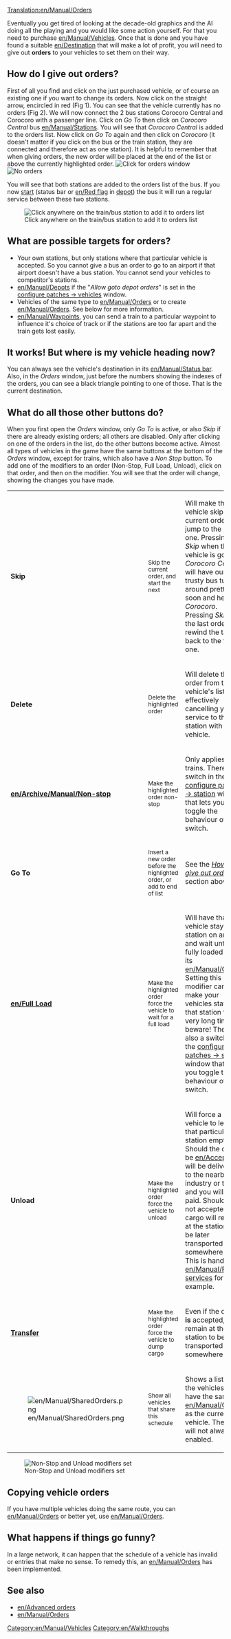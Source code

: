 [[Translation:en/Manual/Orders]]
{{en/Manual/Navigation}}


Eventually you get tired of looking at the decade-old graphics and the AI doing all the playing and you would like some action yourself. For that you need to purchase [[en/Manual/Vehicles]]. Once that is done and you have found a suitable [[en/Destination]] that will make a lot of profit, you will need to give out '''orders''' to your vehicles to set them on their way.

==How do I give out orders?==
First of all you find and click on the just purchased vehicle, or of course an existing one if you want to change its orders. Now click on the straight arrow, encircled in red (Fig 1). You can see that the vehicle currently has no orders (Fig 2). We will now connect the 2 bus stations Corocoro Central and Corocoro with a passenger line. Click on ''Go To'' then click on ''Corocoro Central'' bus [[en/Manual/Stations]]. You will see that ''Corocoro Central'' is added to the orders list. Now click on ''Go To'' again and then click on ''Corocoro'' (it doesn't matter if you click on the bus or the train station, they are connected and therefore act as one station). It is helpful to remember that when giving orders, the new order will be placed at the end of the list or above the currently highlighted order.
[[File:en/Manual/Orders-1.png|none|frame|Click for orders window]]
[[File:en/Manual/Orders-2.png|none|frame|No orders]]

You will see that both stations are added to the orders list of the bus. If you now [[en/Start vehicle|start]] (status bar or [[en/Red flag]] in [[en/Manual/Depots|depot]]) the bus it will run a regular service between these two stations.

[[File:en/Orders-3.png|center|frame|Click anywhere on the train/bus station to add it to orders list]]

==What are possible targets for orders?==
*Your own stations, but only stations where that particular vehicle is accepted. So you cannot give a bus an order to go to an airport if that airport doesn't have a bus station. You cannot send your vehicles to competitor's stations.
*[[en/Manual/Depots]] if the "''Allow goto depot orders''" is set in the [[en/Archive/Manual/Settings/Configuring patches/Vehicles|configure patches -> vehicles]] window.
*Vehicles of the same type to [[en/Manual/Orders]] or to create [[en/Manual/Orders]]. See below for more information.
*[[en/Manual/Waypoints]], you can send a train to a particular waypoint to influence it's choice of track or if the stations are too far apart and the train gets lost easily.

==It works! But where is my vehicle heading now?==
You can always see the vehicle's destination in its [[en/Manual/Status bar]]. Also, in the ''Orders'' window, just before the numbers showing the indexes of the orders, you can see a black triangle pointing to one of those. That is the current destination.

==What do all those other buttons do?==

{{en/Outdated}}

When you first open the ''Orders'' window, only ''Go To'' is active, or also ''Skip'' if there are already existing orders; all others are disabled. Only after clicking on one of the orders in the list, do the other buttons become active. Almost all types of vehicles in the game have the same buttons at the bottom of the ''Orders'' window, except for trains, which also have a ''Non Stop'' button. To add one of the modifiers to an order (Non-Stop, Full Load, Unload), click on that order, and then on the modifier. You will see that the order will change, showing the changes you have made.

{|
| '''Skip'''
|<small>Skip the current order, and start the next</small>
|Will make the vehicle skip its current order and jump to the next one. Pressing ''Skip'' when the vehicle is going to ''Corocoro Central'' will have our trusty bus turn around pretty soon and head for ''Corocoro''. Pressing ''Skip'' on the last order will rewind the target back to the first one.
|-
| '''Delete'''
|<small>Delete the highlighted order</small>
|Will delete that order from the vehicle's list, effectively cancelling your service to that station with that vehicle.
|-
| '''[[en/Archive/Manual/Non-stop]]'''
|<small>Make the highlighted order non-stop</small>
|Only applies to trains. There is a switch in the [[en/Archive/Manual/Settings/Configuring patches/Stations|configure patches -> station]] window that lets you toggle the behaviour of this switch.
|-
| '''Go To'''
|<small>Insert a new order before the highlighted order, or add to end of list</small>
|See the ''[[#how-do-i-give-out-orders|How do I give out orders?]]'' section above.
|-
| '''[[en/Full Load]]'''
|<small>Make the highlighted order force the vehicle to wait for a full load</small>
|Will have that vehicle stay at the station on arrival and wait until it is fully loaded with its [[en/Manual/Cargo]]. Setting this modifier can make your vehicles stay at that station for a very long time, so beware! There is also a switch in the [[en/Archive/Manual/Settings/Configuring patches/Stations|configure patches -> station]] window that lets you toggle the behaviour of this switch.
|-
| '''Unload'''
|<small>Make the highlighted order force the vehicle to unload</small>
|Will force a vehicle to leave that particular station empty. Should the cargo be [[en/Accepted]], it will be delivered to the nearby industry or town and you will get paid. Should it be not accepted, the cargo will remain at the station to be later transported somewhere else. This is handy for [[en/Manual/Feeder service]]s for example.
|-
| '''[[en/Transfer order, setting up feeder systems|Transfer]]'''
|<small>Make the highlighted order force the vehicle to dump cargo</small>
|Even if the cargo '''is''' accepted, it will remain at the station to be later transported somewhere else.
|-
| [[File:en/Manual/SharedOrders.png]]
|<small>Show all vehicles that share this schedule</small>
|Shows a list of all the vehicles that have the same [[en/Manual/Orders]] as the current vehicle. The icon will not always be enabled.
|}

[[File:en/Archive/Manual/Orders-4.png|center|frame|Non-Stop and Unload modifiers set]]

==Copying vehicle orders==
If you have multiple vehicles doing the same route, you can [[en/Manual/Orders]] or better yet, use [[en/Manual/Orders]].

==What happens if things go funny?==
In a large network, it can happen that the schedule of a vehicle has invalid or entries that make no sense. To remedy this, an 
[[en/Manual/Orders]] has been implemented.

== See also ==
*[[en/Advanced orders]]
*[[en/Manual/Orders]]

[[Category:en/Manual/Vehicles]]
[[Category:en/Walkthroughs]]